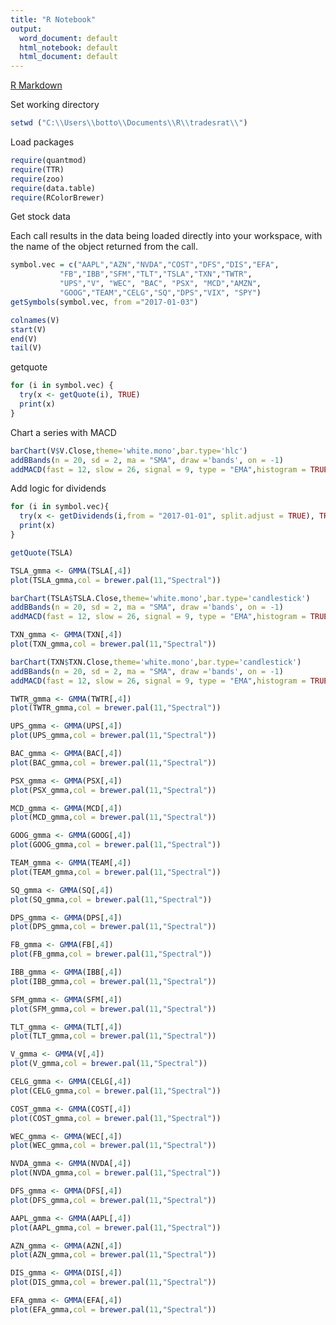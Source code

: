 ---
title: "R Notebook"
output:
  word_document: default
  html_notebook: default
  html_document: default
---

[R Markdown](http://rmarkdown.rstudio.com) 

Set working directory
```{r include=FALSE}
setwd ("C:\\Users\\botto\\Documents\\R\\tradesrat\\")
```
Load packages
```{r setup, include=FALSE}
require(quantmod)
require(TTR)
require(zoo)
require(data.table)
require(RColorBrewer)
```
Get stock data

Each call results in the data being loaded directly into your workspace, with the name of the object returned from the call.
```{r include=FALSE}
symbol.vec = c("AAPL","AZN","NVDA","COST","DFS","DIS","EFA",
           "FB","IBB","SFM","TLT","TSLA","TXN","TWTR",
           "UPS","V", "WEC", "BAC", "PSX", "MCD","AMZN",
           "GOOG","TEAM","CELG","SQ","DPS","VIX", "SPY")
getSymbols(symbol.vec, from ="2017-01-03")

```


```{r}
colnames(V)
start(V)
end(V)
tail(V)
```
getquote 
```{r}
for (i in symbol.vec) {
  try(x <- getQuote(i), TRUE)
  print(x)
}
```

Chart a series with MACD
```{r}

barChart(V$V.Close,theme='white.mono',bar.type='hlc') 
addBBands(n = 20, sd = 2, ma = "SMA", draw ='bands', on = -1)
addMACD(fast = 12, slow = 26, signal = 9, type = "EMA",histogram = TRUE)

```



Add logic for dividends
```{r}
for (i in symbol.vec){
  try(x <- getDividends(i,from = "2017-01-01", split.adjust = TRUE), TRUE)
  print(x)
}
```


```{r}
getQuote(TSLA)

```


```{r}
TSLA_gmma <- GMMA(TSLA[,4])
plot(TSLA_gmma,col = brewer.pal(11,"Spectral"))
```

```{r}
barChart(TSLA$TSLA.Close,theme='white.mono',bar.type='candlestick') 
addBBands(n = 20, sd = 2, ma = "SMA", draw ='bands', on = -1)
addMACD(fast = 12, slow = 26, signal = 9, type = "EMA",histogram = TRUE)
```

```{r}
TXN_gmma <- GMMA(TXN[,4])
plot(TXN_gmma,col = brewer.pal(11,"Spectral"))
```


```{r}
barChart(TXN$TXN.Close,theme='white.mono',bar.type='candlestick') 
addBBands(n = 20, sd = 2, ma = "SMA", draw ='bands', on = -1)
addMACD(fast = 12, slow = 26, signal = 9, type = "EMA",histogram = TRUE)
```

```{r}
TWTR_gmma <- GMMA(TWTR[,4])
plot(TWTR_gmma,col = brewer.pal(11,"Spectral"))
```

```{r}
UPS_gmma <- GMMA(UPS[,4])
plot(UPS_gmma,col = brewer.pal(11,"Spectral"))
```

```{r}
BAC_gmma <- GMMA(BAC[,4])
plot(BAC_gmma,col = brewer.pal(11,"Spectral"))
```

```{r}
PSX_gmma <- GMMA(PSX[,4])
plot(PSX_gmma,col = brewer.pal(11,"Spectral"))
```

```{r}
MCD_gmma <- GMMA(MCD[,4])
plot(MCD_gmma,col = brewer.pal(11,"Spectral"))
```

```{r}
GOOG_gmma <- GMMA(GOOG[,4])
plot(GOOG_gmma,col = brewer.pal(11,"Spectral"))
```

```{r}
TEAM_gmma <- GMMA(TEAM[,4])
plot(TEAM_gmma,col = brewer.pal(11,"Spectral"))
```

```{r}
SQ_gmma <- GMMA(SQ[,4])
plot(SQ_gmma,col = brewer.pal(11,"Spectral"))
```

```{r}
DPS_gmma <- GMMA(DPS[,4])
plot(DPS_gmma,col = brewer.pal(11,"Spectral"))
```

```{r}
FB_gmma <- GMMA(FB[,4])
plot(FB_gmma,col = brewer.pal(11,"Spectral"))
```

```{r}
IBB_gmma <- GMMA(IBB[,4])
plot(IBB_gmma,col = brewer.pal(11,"Spectral"))
```

```{r}
SFM_gmma <- GMMA(SFM[,4])
plot(SFM_gmma,col = brewer.pal(11,"Spectral"))
```

```{r}
TLT_gmma <- GMMA(TLT[,4])
plot(TLT_gmma,col = brewer.pal(11,"Spectral"))
```

```{r}

V_gmma <- GMMA(V[,4])
plot(V_gmma,col = brewer.pal(11,"Spectral"))

```

```{r}
CELG_gmma <- GMMA(CELG[,4])
plot(CELG_gmma,col = brewer.pal(11,"Spectral"))
```


```{r}
COST_gmma <- GMMA(COST[,4])
plot(COST_gmma,col = brewer.pal(11,"Spectral"))
```
```{r}
WEC_gmma <- GMMA(WEC[,4])
plot(WEC_gmma,col = brewer.pal(11,"Spectral"))
```
```{r}
NVDA_gmma <- GMMA(NVDA[,4])
plot(NVDA_gmma,col = brewer.pal(11,"Spectral"))

```


```{r}

DFS_gmma <- GMMA(DFS[,4])
plot(DFS_gmma,col = brewer.pal(11,"Spectral"))
```
```{r}
AAPL_gmma <- GMMA(AAPL[,4])
plot(AAPL_gmma,col = brewer.pal(11,"Spectral"))
```

```{r}
AZN_gmma <- GMMA(AZN[,4])
plot(AZN_gmma,col = brewer.pal(11,"Spectral"))
```

```{r}
DIS_gmma <- GMMA(DIS[,4])
plot(DIS_gmma,col = brewer.pal(11,"Spectral"))
```

```{r}
EFA_gmma <- GMMA(EFA[,4])
plot(EFA_gmma,col = brewer.pal(11,"Spectral"))
```
